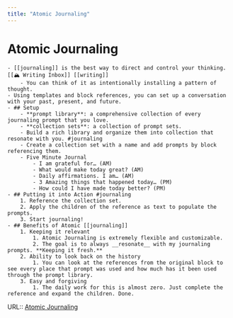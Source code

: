 ```yaml
---
title: "Atomic Journaling"
---
```


# Atomic Journaling
    - [[journaling]] is the best way to direct and control your thinking. [[🏔 Writing Inbox]] [[writing]]
        - You can think of it as intentionally installing a pattern of thought.
    - Using templates and block references, you can set up a conversation with your past, present, and future.
    - ## Setup
        - **prompt library**: a comprehensive collection of every journaling prompt that you love.
        - **collection sets**: a collection of prompt sets.
        - Build a rich library and organize them into collection that resonate with you. #journaling
        - Create a collection set with a name and add prompts by block referencing them.
        - Five Minute Journal
            - I am grateful for… (AM)
            - What would make today great? (AM)
            - Daily affirmations. I am… (AM)
            - 3 Amazing things that happened today… (PM)
            - How could I have made today better? (PM)
    - ## Putting it into Action #journaling
        1. Reference the collection set.
        2. Apply the children of the reference as text to populate the prompts.
        3. Start journaling!
    - ## Benefits of Atomic [[journaling]]
        1. Keeping it relevant
            1. Atomic Journaling is extremely flexible and customizable.
            2. The goal is to always __resonate__ with my journaling prompts. **Keeping it fresh.**
        2. Ability to look back on the history
            1. You can look at the references from the original block to see every place that prompt was used and how much has it been used through the prompt library.
        3. Easy and forgiving
            1. The daily work for this is almost zero. Just complete the reference and expand the children. Done.

URL:: [Atomic Journaling](https://brandontoner.substack.com/p/atomic-journaling)
